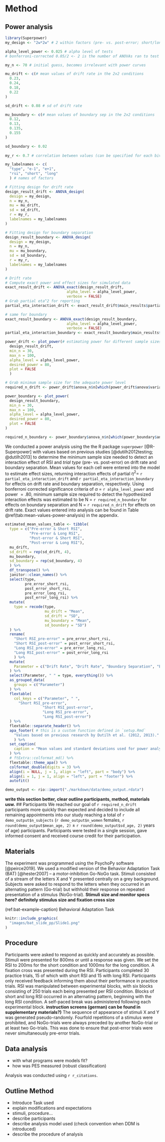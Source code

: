 # Method

## Power analysis
```r
library(Superpower)
my_design <- "2w*2w" # 2 within factors (pre- vs. post-error; short/long rsi)

alpha_level_power <- 0.025 # alpha level of tests
# bonferroni-corrected 0.05/2 <- 2 is the number of ANOVAs ran to test main hypotheses

my_n <- 70 # initial guess, becomes irrelevant with power curves

mu_drift <- c(# mean values of drift rate in the 2x2 conditions
  0.23,
  0.24,
  0.18,
  0.22
)

sd_drift <- 0.08 # sd of drift rate

mu_boundary <- c(# mean values of boundary sep in the 2x2 conditions
  0.12,
  0.13,
  0.135,
  0.155
)

sd_boundary <- 0.02
  
my_r <- 0.7 # correlation between values (can be specified for each bivariate correlation separately)

my_labelnames <- c(
  "type", "e-1", "e+1",
  "rsi", "short", "long"
  ) # names of factors
```

```r
# Fitting design for drift rate
design_result_drift <- ANOVA_design(
  design = my_design,
  n = my_n,
  mu = mu_drift,
  sd = sd_drift,
  r = my_r,
  labelnames = my_labelnames
)

# Fitting design for boundary separation
design_result_boundary <- ANOVA_design(
  design = my_design,
  n = my_n,
  mu = mu_boundary,
  sd = sd_boundary,
  r = my_r,
  labelnames = my_labelnames
)
```

```r
# Drift rate
# Compute exact power and effect sizes for simulated data
exact_result_drift <- ANOVA_exact(design_result_drift,
                            alpha_level = alpha_level_power,
                            verbose = FALSE)
# Grab partial eta^2 for reporting
partial_eta_interaction_drift <- exact_result_drift$main_results$partial_eta_squared[3] %>% round(., 2)

# same for boundary
exact_result_boundary <- ANOVA_exact(design_result_boundary,
                            alpha_level = alpha_level_power,
                            verbose = FALSE)
partial_eta_interaction_boundary <- exact_result_boundary$main_results$partial_eta_squared[3] %>% round(., 2)
```

```r
power_drift <- plot_power(# estimating power for different sample sizes
  design_result_drift,
  min_n = 30,
  max_n = 100,
  alpha_level = alpha_level_power,
  desired_power = 80,
  plot = FALSE
  )

# Grab minimum sample size for the adequate power level
required_n_drift <- power_drift$anova_n$n[which(power_drift$anova$variable == "type:rsi")]

power_boundary <- plot_power(
  design_result_boundary,
  min_n = 30,
  max_n = 100,
  alpha_level = alpha_level_power,
  desired_power = 80,
  plot = FALSE
)

required_n_boundary <- power_boundary$anova_n$n[which(power_boundary$anova$variable == "type:rsi")]
```

We conducted a power analysis using the the R package `superpower` [@R-Superpower] with values based on previous studies [@dutilh2012testing; @dutilh2013] to determine the minimum sample size needed to detect an interaction effect of RSI and _trial type_ (pre- vs. post-error) on drift rate and boundary separation. Mean values for each cell were entered into the model to estimate effect sizes, returning interaction effects of partial $\eta^2 =$ `r partial_eta_interaction_drift` and `r partial_eta_interaction_boundary` for effects on drift rate and boundary separation, respectively. Using bonferroni corrected significance criteria of $\alpha$ = `r alpha_level_power` and power $= .80$, minimum sample size required to detect the hypothesized interaction effects was estimated to be N = `r required_n_boundary` for effects on boundary separation and N = `r required_n_drift` for effects on drift rate. Exact values entered into analysis can be found in Table \@ref(tab:mean-values-power-analysis) in the appendix.

```r
estimated_mean_values_table <- tibble(
  type = c("Pre-error & Short RSI",
           "Pre-error & Long RSI",
           "Post-error & Short RSI",
           "Post-error & Long RSI"),
  mu_drift,
  sd_drift = rep(sd_drift, 4),
  mu_boundary,
  sd_boundary = rep(sd_boundary, 4)
  ) %>% 
  df_transpose() %>% 
  janitor::clean_names() %>% 
  select(type,
         pre_error_short_rsi,
         post_error_short_rsi,
         pre_error_long_rsi,
         post_error_long_rsi) %>% 
  mutate(
    type = recode(type,
                  mu_drift = "Mean",
                  sd_drift = "SD",
                  mu_boundary = "Mean",
                  sd_boundary = "SD")
  ) %>%
  rename(
    "Short RSI_pre-error" = pre_error_short_rsi,
    "Short RSI_post-error" = post_error_short_rsi,
    "Long RSI_pre-error" = pre_error_long_rsi,
    "Long RSI_post-error" = post_error_long_rsi
    ) %>% 
  mutate(
    Parameter = c("Drift Rate", "Drift Rate", "Boundary Separation", "Boundary Separation")
  ) %>% 
  select(Parameter, " " = type, everything()) %>% 
  as_grouped_data(
    groups = c("Parameter")
  ) %>%
  flextable(
    col_keys = c("Parameter", " ",
      "Short RSI_pre-error",
                 "Short RSI_post-error",
                 "Long RSI_pre-error",
                 "Long RSI_post-error")
  ) %>%
  flextable::separate_header() %>% 
  apa_footer( # this is a custom function defined in `setup.Rmd`
    "Values based on previous research by Dutilh et al. (2012, 2013)."
    ) %>% 
  set_caption(
    caption = "Mean values and standard deviations used for power analysis"
  ) %>% 
  # ftExtra::colformat_md() %>% 
  flextable::theme_apa() %>% 
  colformat_double(digits = 3) %>% 
  align(i = NULL, j = 1, align = "left", part = "body") %>% 
  align(i = 1, j = 1, align = "left", part = "footer") %>%
  autofit() 
```


```r
demo_output <- rio::import("./markdown/data/demo_output.rdata")
```

**write this section better, clear outline participants, method, materials usw.**
## Participants
We reached our goal of `r required_n_drift` participants more quickly than expected and decided to include all remaining appointments into our study reaching a total of `r demo_output$n_subjects` (`r demo_output$n_women` females, `r round(demo_output$mean_age, 2)` &pm; `r round(demo_output$sd_age, 2)` years of age) participants. Participants were tested in a single session, gave informed consent and received course credit for their participation.

## Materials
The experiment was programmed using the PsychoPy software [@peirce2019]. We used a modified version of the Behavior Adaptation Task (BAT) [@hester2007] -- a motor-inhibition Go-NoGo task. Stimuli consisted of a stream of the letters X and Y presented centrally on a grey background. Subjects were asked to respond to the letters when they occurred in an alternating pattern (Go-trial) but withhold their response on repeated presentation of a stimulus (NoGo-trial).
**Stimuli size and monitor specs here?** **definitely stimulus size and fixation cross size**
<!-- Instructions on response mappings of stimuli X and Y to the response keys D and L were counterbalanced across participants. Only errors in NoGo-trials were considered _error trials_ used for further analysis in order decrease variance of processes leading to an error. **this isn't quite right, is it? Why don't I use other errors?** -->
<!-- (see Figure \@ref(fig:bat-example)) -->
<!-- Do I wanna mention stim and fix size? -->

(ref:bat-example-caption) Behavioral Adaptation Task

```r
knitr::include_graphics(
  "images/bat_slide_pp/Slide1.png"
)
```

<!-- ![Behavior Adaptation Task](images/bat_slide_pp/Slide1.png) -->


## Procedure
Participants were asked to respond as quickly and accurately as possible. Stimuli were presented for 800ms or until a response was given. We set the RSI to 200ms for the short condition and 1000ms for the long condition. A fixation cross was presented during the RSI. Participants completed 30 practice trials, 15 of which with short RSI and 15 with long RSI. Participants only received feedback informing them about their performance in practice trials. RSI was manipulated between experimental blocks, with six blocks consisting of 250 trials each being presented per RSI condition. Blocks of short and long RSI occurred in an alternating pattern, beginning with the long RSI condition. A self-paced break was administered following each experimental block. **instruction screens (german) can be found in supplementary materials?)** The sequence of appearance of stimuli X and Y was generated pseudo-randomly. Fourfold repetitions of a stimulus were prohibited, and NoGo-trials were always preceded by another NoGo-trial or at least two Go-trials. This was done to ensure that post-error trials were never simultaneously pre-error trials. 

## Data analysis
- with what programs were models fit?
- how was PES measured (robust classification)

Analysis was conducted using `r r_citations`.

## Outline Method
- Introduce Task used
- explain modifications and expectations
- stimuli, procedure...
- describe participants
- describe analysis model used (check convention when DDM is introduced)
- describe the procedure of analysis
